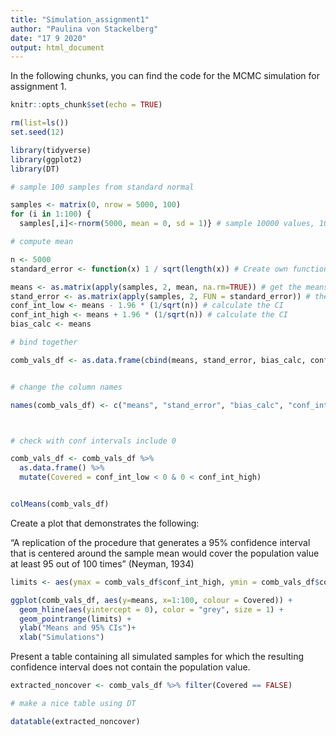 ```yaml
---
title: "Simulation_assignment1"
author: "Paulina von Stackelberg"
date: "17 9 2020"
output: html_document
---
```


In the following chunks, you can find the code for the MCMC simulation for assignment 1.

```r
knitr::opts_chunk$set(echo = TRUE)
```



```r

rm(list=ls())
set.seed(12)

library(tidyverse)
library(ggplot2)
library(DT)

```


```r
# sample 100 samples from standard normal

samples <- matrix(0, nrow = 5000, 100)
for (i in 1:100) {
  samples[,i]<-rnorm(5000, mean = 0, sd = 1)} # sample 10000 values, 100 times
```




```r

# compute mean

n <- 5000
standard_error <- function(x) 1 / sqrt(length(x)) # Create own function

means <- as.matrix(apply(samples, 2, mean, na.rm=TRUE)) # get the means
stand_error <- as.matrix(apply(samples, 2, FUN = standard_error)) # the population SD is 1 as we are sampling from the standard normal
conf_int_low <- means - 1.96 * (1/sqrt(n)) # calculate the CI
conf_int_high <- means + 1.96 * (1/sqrt(n)) # calculate the CI
bias_calc <- means

# bind together

comb_vals_df <- as.data.frame(cbind(means, stand_error, bias_calc, conf_int_low, conf_int_high))


# change the column names

names(comb_vals_df) <- c("means", "stand_error", "bias_calc", "conf_int_low", "conf_int_high")



# check with conf intervals include 0

comb_vals_df <- comb_vals_df %>%
  as.data.frame() %>%
  mutate(Covered = conf_int_low < 0 & 0 < conf_int_high)


colMeans(comb_vals_df)

```


Create a plot that demonstrates the following:

“A replication of the procedure that generates a 95% confidence interval that is centered around the sample mean would cover the population value at least 95 out of 100 times” (Neyman, 1934)

```r

limits <- aes(ymax = comb_vals_df$conf_int_high, ymin = comb_vals_df$conf_int_low)

ggplot(comb_vals_df, aes(y=means, x=1:100, colour = Covered)) + 
  geom_hline(aes(yintercept = 0), color = "grey", size = 1) + 
  geom_pointrange(limits) + 
  ylab("Means and 95% CIs")+
  xlab("Simulations")


```



Present a table containing all simulated samples for which the resulting confidence interval does not contain the population value.

```r
extracted_noncover <- comb_vals_df %>% filter(Covered == FALSE)

# make a nice table using DT

datatable(extracted_noncover)
```



